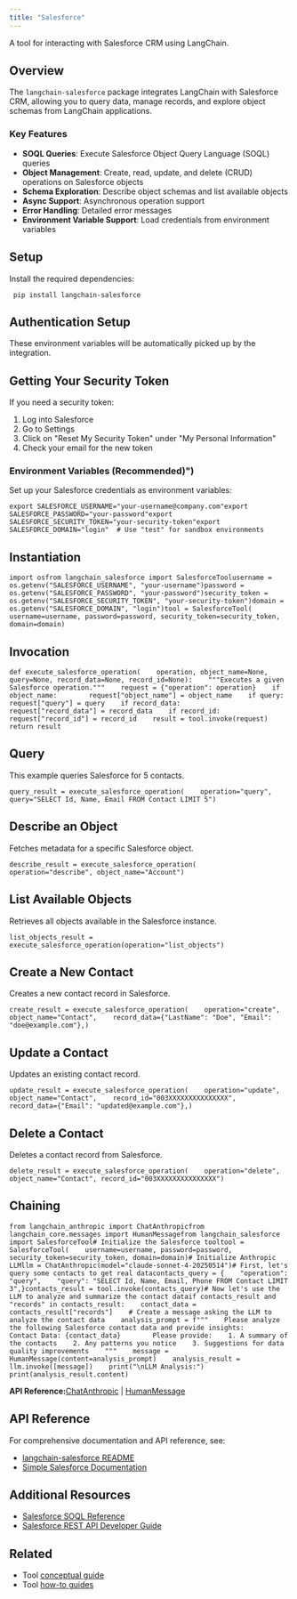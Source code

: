 ```yaml
---
title: "Salesforce"
---
```


A tool for interacting with Salesforce CRM using LangChain.

## Overview

The `langchain-salesforce` package integrates LangChain with Salesforce CRM, allowing you to query data, manage records, and explore object schemas from LangChain applications.

### Key Features

* **SOQL Queries**: Execute Salesforce Object Query Language (SOQL) queries
* **Object Management**: Create, read, update, and delete (CRUD) operations on Salesforce objects
* **Schema Exploration**: Describe object schemas and list available objects
* **Async Support**: Asynchronous operation support
* **Error Handling**: Detailed error messages
* **Environment Variable Support**: Load credentials from environment variables

## Setup

Install the required dependencies:

```
 pip install langchain-salesforce
```

## Authentication Setup

These environment variables will be automatically picked up by the integration.

## Getting Your Security Token

If you need a security token:

1. Log into Salesforce
2. Go to Settings
3. Click on "Reset My Security Token" under "My Personal Information"
4. Check your email for the new token

### Environment Variables (Recommended)")

Set up your Salesforce credentials as environment variables:

```
export SALESFORCE_USERNAME="your-username@company.com"export SALESFORCE_PASSWORD="your-password"export SALESFORCE_SECURITY_TOKEN="your-security-token"export SALESFORCE_DOMAIN="login"  # Use "test" for sandbox environments
```

## Instantiation

```
import osfrom langchain_salesforce import SalesforceToolusername = os.getenv("SALESFORCE_USERNAME", "your-username")password = os.getenv("SALESFORCE_PASSWORD", "your-password")security_token = os.getenv("SALESFORCE_SECURITY_TOKEN", "your-security-token")domain = os.getenv("SALESFORCE_DOMAIN", "login")tool = SalesforceTool(    username=username, password=password, security_token=security_token, domain=domain)
```

## Invocation

```
def execute_salesforce_operation(    operation, object_name=None, query=None, record_data=None, record_id=None):    """Executes a given Salesforce operation."""    request = {"operation": operation}    if object_name:        request["object_name"] = object_name    if query:        request["query"] = query    if record_data:        request["record_data"] = record_data    if record_id:        request["record_id"] = record_id    result = tool.invoke(request)    return result
```

## Query

This example queries Salesforce for 5 contacts.

```
query_result = execute_salesforce_operation(    operation="query", query="SELECT Id, Name, Email FROM Contact LIMIT 5")
```

## Describe an Object

Fetches metadata for a specific Salesforce object.

```
describe_result = execute_salesforce_operation(    operation="describe", object_name="Account")
```

## List Available Objects

Retrieves all objects available in the Salesforce instance.

```
list_objects_result = execute_salesforce_operation(operation="list_objects")
```

## Create a New Contact

Creates a new contact record in Salesforce.

```
create_result = execute_salesforce_operation(    operation="create",    object_name="Contact",    record_data={"LastName": "Doe", "Email": "doe@example.com"},)
```

## Update a Contact

Updates an existing contact record.

```
update_result = execute_salesforce_operation(    operation="update",    object_name="Contact",    record_id="003XXXXXXXXXXXXXXX",    record_data={"Email": "updated@example.com"},)
```

## Delete a Contact

Deletes a contact record from Salesforce.

```
delete_result = execute_salesforce_operation(    operation="delete", object_name="Contact", record_id="003XXXXXXXXXXXXXXX")
```

## Chaining

```
from langchain_anthropic import ChatAnthropicfrom langchain_core.messages import HumanMessagefrom langchain_salesforce import SalesforceTool# Initialize the Salesforce tooltool = SalesforceTool(    username=username, password=password, security_token=security_token, domain=domain)# Initialize Anthropic LLMllm = ChatAnthropic(model="claude-sonnet-4-20250514")# First, let's query some contacts to get real datacontacts_query = {    "operation": "query",    "query": "SELECT Id, Name, Email, Phone FROM Contact LIMIT 3",}contacts_result = tool.invoke(contacts_query)# Now let's use the LLM to analyze and summarize the contact dataif contacts_result and "records" in contacts_result:    contact_data = contacts_result["records"]    # Create a message asking the LLM to analyze the contact data    analysis_prompt = f"""    Please analyze the following Salesforce contact data and provide insights:        Contact Data: {contact_data}        Please provide:    1. A summary of the contacts    2. Any patterns you notice    3. Suggestions for data quality improvements    """    message = HumanMessage(content=analysis_prompt)    analysis_result = llm.invoke([message])    print("\nLLM Analysis:")    print(analysis_result.content)
```

**API Reference:**[ChatAnthropic](https://python.langchain.com/api_reference/anthropic/chat_models/langchain_anthropic.chat_models.ChatAnthropic.html) | [HumanMessage](https://python.langchain.com/api_reference/core/messages/langchain_core.messages.human.HumanMessage.html)

## API Reference

For comprehensive documentation and API reference, see:

* [langchain-salesforce README](https://github.com/colesmcintosh/langchain-salesforce/blob/main/README.md)
* [Simple Salesforce Documentation](https://simple-salesforce.readthedocs.io/en/latest/)

## Additional Resources

* [Salesforce SOQL Reference](https://developer.salesforce.com/oss/atlas.en-us.soql_sosl.meta/soql_sosl/)
* [Salesforce REST API Developer Guide](https://developer.salesforce.com/oss/atlas.en-us.api_rest.meta/api_rest/)

## Related

* Tool [conceptual guide](/oss/concepts/tools)
* Tool [how-to guides](/oss/how_to/#tools)
